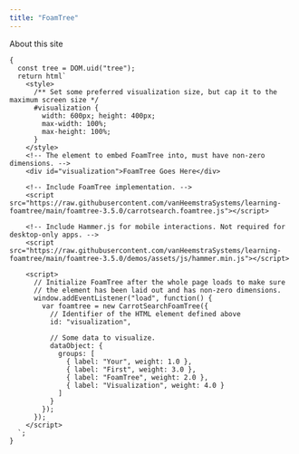 ```yaml
---
title: "FoamTree"
---
```


About this site

```ojs
{
  const tree = DOM.uid("tree");
  return html`
    <style>
      /** Set some preferred visualization size, but cap it to the maximum screen size */
      #visualization {
        width: 600px; height: 400px;
        max-width: 100%;
        max-height: 100%;
      }
    </style>
    <!-- The element to embed FoamTree into, must have non-zero dimensions. -->
    <div id="visualization">FoamTree Goes Here</div>
    
    <!-- Include FoamTree implementation. -->
    <script src="https://raw.githubusercontent.com/vanHeemstraSystems/learning-foamtree/main/foamtree-3.5.0/carrotsearch.foamtree.js"></script>
    
    <!-- Include Hammer.js for mobile interactions. Not required for desktop-only apps. -->
    <script src="https://raw.githubusercontent.com/vanHeemstraSystems/learning-foamtree/main/foamtree-3.5.0/demos/assets/js/hammer.min.js"></script>
    
    <script>
      // Initialize FoamTree after the whole page loads to make sure
      // the element has been laid out and has non-zero dimensions.
      window.addEventListener("load", function() {
        var foamtree = new CarrotSearchFoamTree({
          // Identifier of the HTML element defined above
          id: "visualization",

          // Some data to visualize.
          dataObject: {
            groups: [
              { label: "Your", weight: 1.0 },
              { label: "First", weight: 3.0 },
              { label: "FoamTree", weight: 2.0 },
              { label: "Visualization", weight: 4.0 }
            ]
          }
        });
      });
    </script>
  `;
}    
```

